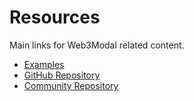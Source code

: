 # Resources

Main links for Web3Modal related content.

- [Examples](https://github.com/WalletConnect/react-native-examples/tree/main/dapps/W3MWagmi)
- [GitHub Repository](https://github.com/WalletConnect/web3modal-react-native)
- [Community Repository](https://github.com/WalletConnect/awesome-walletconnect)
